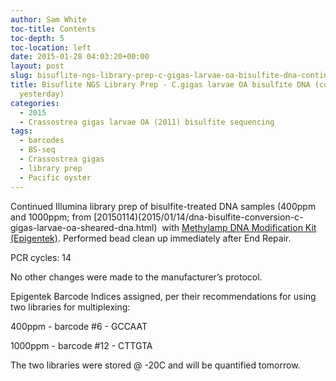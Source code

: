 ```yaml
---
author: Sam White
toc-title: Contents
toc-depth: 5
toc-location: left
date: 2015-01-28 04:03:20+00:00
layout: post
slug: bisuflite-ngs-library-prep-c-gigas-larvae-oa-bisulfite-dna-continued-from-yesterday
title: Bisuflite NGS Library Prep - C.gigas larvae OA bisulfite DNA (continued from
  yesterday)
categories:
  - 2015
  - Crassostrea gigas larvae OA (2011) bisulfite sequencing
tags:
  - barcodes
  - BS-seq
  - Crassostrea gigas
  - library prep
  - Pacific oyster
---
```


Continued Illumina library prep of bisulfite-treated DNA samples (400ppm and 1000ppm; from [20150114)(2015/01/14/dna-bisulfite-conversion-c-gigas-larvae-oa-sheared-dna.html)  with [Methylamp DNA Modification Kit (Epigentek)](https://github.com/sr320/LabDocs/blob/master/protocols/Commercial_Protocols/Epigentek_PostBisulfiteIlluminaLibraryPrep_P-1055.pdf). Performed bead clean up immediately after End Repair.

PCR cycles: 14

No other changes were made to the manufacturer's protocol.

Epigentek Barcode Indices assigned, per their recommendations for using two libraries for multiplexing:

400ppm - barcode #6 - GCCAAT

1000ppm - barcode #12 - CTTGTA

The two libraries were stored @ -20C and will be quantified tomorrow.


